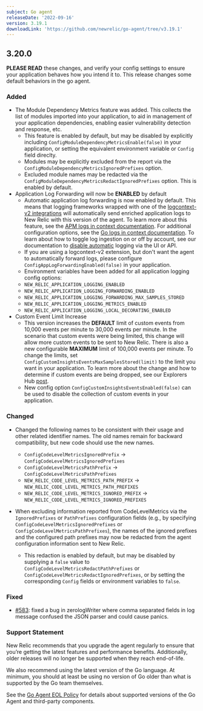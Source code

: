 ```yaml
---
subject: Go agent
releaseDate: '2022-09-16'
version: 3.19.1
downloadLink: 'https://github.com/newrelic/go-agent/tree/v3.19.1'
---
```

## 3.20.0

**PLEASE READ** these changes, and verify your config settings to ensure your application behaves how you intend it to. This release changes some default behaviors in the go agent.

### Added
* The Module Dependency Metrics feature was added. This collects the list of modules imported into your application, to aid in management of your application dependencies, enabling easier vulnerability detection and response, etc.
   * This feature is enabled by default, but may be disabled by explicitly including `ConfigModuleDependencyMetricsEnable(false)` in your application, or setting the equivalent environment variable or `Config` field direclty.
   * Modules may be explicitly excluded from the report via the `ConfigModuleDependencyMetricsIgnoredPrefixes` option.
   * Excluded module names may be redacted via the `ConfigModuleDependencyMetricsRedactIgnoredPrefixes` option. This is enabled by default.
* Application Log Forwarding will now be **ENABLED** by default
   * Automatic application log forwarding is now enabled by default. This means that logging frameworks wrapped with one of the [logcontext-v2 integrations](https://docs.newrelic.com/docs/apm/agents/go-agent/get-started/go-agent-compatibility-requirements/) will automatically send enriched application logs to New Relic with this version of the agent. To learn more about this feature, see the [APM logs in context documentation](https://docs.newrelic.com/docs/logs/logs-context/logs-in-context/). For additional configuration options, see the [Go logs in context documentation](https://docs.newrelic.com/docs/logs/logs-context/configure-logs-context-go). To learn about how to toggle log ingestion on or off by account, see our documentation to [disable automatic](https://docs.newrelic.com/docs/logs/logs-context/disable-automatic-logging) logging via the UI or API.
   * If you are using a logcontext-v2 extension, but don't want the agent to automatically forward logs, please configure `ConfigAppLogForwardingEnabled(false)` in your application.
   * Environment variables have been added for all application logging config options:
   	* `NEW_RELIC_APPLICATION_LOGGING_ENABLED`
	* `NEW_RELIC_APPLICATION_LOGGING_FORWARDING_ENABLED`
	* `NEW_RELIC_APPLICATION_LOGGING_FORWARDING_MAX_SAMPLES_STORED`
	* `NEW_RELIC_APPLICATION_LOGGING_METRICS_ENABLED`
	* `NEW_RELIC_APPLICATION_LOGGING_LOCAL_DECORATING_ENABLED`
* Custom Event Limit Increase
   * This version increases the **DEFAULT** limit of custom events from 10,000 events per minute to 30,000 events per minute. In the scenario that custom events were being limited, this change will allow more custom events to be sent to New Relic. There is also a new configurable **MAXIMUM** limit of 100,000 events per minute. To change the limits, set `ConfigCustomInsightsEventsMaxSamplesStored(limit)` to the limit you want in your application. To learn more about the change and how to determine if custom events are being dropped, see our Explorers Hub [post](https://discuss.newrelic.com/t/send-more-custom-events-with-the-latest-apm-agents/190497).
   * New config option `ConfigCustomInsightsEventsEnabled(false)` can be used to disable the collection of custom events in your application.

### Changed
* Changed the following names to be consistent with their usage and other related identifier names. The old names remain for backward compatibility, but new code should use the new names.
   * `ConfigCodeLevelMetricsIgnoredPrefix` -> `ConfigCodeLevelMetricsIgnoredPrefixes`
   * `ConfigCodeLevelMetricsPathPrefix` -> `ConfigCodeLevelMetricsPathPrefixes`
   * `NEW_RELIC_CODE_LEVEL_METRICS_PATH_PREFIX` -> `NEW_RELIC_CODE_LEVEL_METRICS_PATH_PREFIXES`
   * `NEW_RELIC_CODE_LEVEL_METRICS_IGNORED_PREFIX` -> `NEW_RELIC_CODE_LEVEL_METRICS_IGNORED_PREFIXES`

* When excluding information reported from CodeLevelMetrics via the `IgnoredPrefixes` or `PathPrefixes` configuration fields (e.g., by specifying `ConfigCodeLevelMetricsIgnoredPrefixes` or `ConfigCodeLevelMetricsPathPrefixes`), the names of the ignored prefixes and the configured path prefixes may now be redacted from the agent configuration information sent to New Relic.
   * This redaction is enabled by default, but may be disabled by supplying a `false` value to `ConfigCodeLevelMetricsRedactPathPrefixes` or `ConfigCodeLevelMetricsRedactIgnoredPrefixes`, or by setting the corresponding `Config` fields or environment variables to `false`.

### Fixed
* [#583](https://github.com/newrelic/go-agent/issues/583): fixed a bug in zerologWriter where comma separated fields in log message confused the JSON parser and could cause panics.

### Support Statement
New Relic recommends that you upgrade the agent regularly to ensure that you’re getting the latest features and performance benefits. Additionally, older releases will no longer be supported when they reach end-of-life.

We also recommend using the latest version of the Go language. At minimum, you should at least be using no version of Go older than what is supported by the Go team themselves.

See the [Go Agent EOL Policy](https://docs.newrelic.com/docs/apm/agents/go-agent/get-started/go-agent-eol-policy/) for details about supported versions of the Go Agent and third-party components.